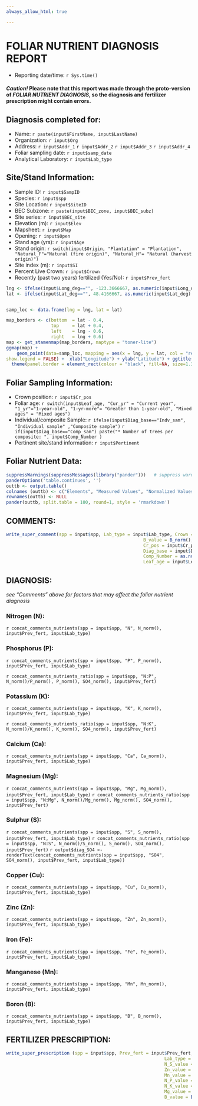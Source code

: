 ---
always_allow_html: true

---


# FOLIAR NUTRIENT DIAGNOSIS REPORT

* Reporting date/time: `r Sys.time()`

#### *Caution!* Please note that this report was made through the proto-version of *FOLIAR NUTRIENT DIAGNOSIS*, so the diagnosis and fertilizer prescription might contain errors.

## Diagnosis completed for:

* Name: `r paste(input$FirstName, input$LastName)`
* Organization: `r input$Org`
* Address: `r input$Addr_1` `r input$Addr_2` `r input$Addr_3` `r input$Addr_4`
* Foliar sampling date: `r input$samp_date`
* Analytical Laboratory: `r input$Lab_type`


## Site/Stand Information:

* Sample ID: `r input$SampID`
* Species: `r input$spp`
* Site Location: `r input$SiteID`
* BEC Subzone: `r paste(input$BEC_zone, input$BEC_subz)`
* Site series: `r input$BEC_site`
* Elevation (m): `r input$Elev`
* Mapsheet: `r input$Map`
* Opening: `r input$Open`
* Stand age (yrs): `r input$Age`
* Stand origin: `r switch(input$Origin, "Plantation" = "Plantation", "Natural_F"="Natural (fire origin)", "Natural_H"= "Natural (harvest origin)")`
* Site index (m): `r input$SI`
* Percent Live Crown: `r input$Crown`
* Recently (past two years) fertilized (Yes/No): `r input$Prev_fert`

```{r out.width='100%', echo=FALSE, warning=FALSE, message=FALSE}

lng <- ifelse(input$Long_deg=="", -123.3666667, as.numeric(input$Long_deg) + as.numeric(input$Long_min)/60)
lat <- ifelse(input$Lat_deg=="", 48.4166667, as.numeric(input$Lat_deg) + as.numeric(input$Lat_min)/60)


samp_loc <- data.frame(lng = lng, lat = lat)

map_borders <- c(bottom  = lat - 0.4, 
                 top     = lat + 0.4,
                 left    = lng - 0.6,
                 right   = lng + 0.6)
map <- get_stamenmap(map_borders, maptype = "toner-lite")
ggmap(map) +
    geom_point(data=samp_loc, mapping = aes(x = lng, y = lat, col = "red", size = 200, alpha = 1),
show.legend = FALSE) +  xlab("Longitude") + ylab("Latitude") + ggtitle('Sample Location') +
  theme(panel.border = element_rect(colour = "black", fill=NA, size=1.3))


```


## Foliar Sampling Information:

* Crown position: `r input$Cr_pos`
* Foliar age: `r switch(input$Leaf_age, "Cur_yr" = "Current year", "1_yr"="1-year-old", "1-yr-more"= "Greater than 1-year-old", "Mixed ages" = "Mixed ages")`
* Individual/composite Sample: `r ifelse(input$Diag_base=="Indv_sam", "Individual sample" ,"Composite sample")`
`r if(input$Diag_base=="Comp_sam") paste("* Number of trees per composite: ", input$Comp_Number )`
* Pertinent site/stand information: `r input$Pertinent`



## Foliar Nutrient Data:

```{r, echo=FALSE,warning=FALSE}
suppressWarnings(suppressMessages(library("pander")))   # suppress warnings
panderOptions('table.continues', '')
outtb <- output.table()
colnames (outtb) <- c("Elements", "Measured Values", "Normalized Values", "Deviation from Adequate Level", "Interpretation")
rownames(outtb) <- NULL
pander(outtb, split.table = 100, round=1, style = 'rmarkdown')
```



## COMMENTS:

```{r, echo=FALSE,warning=FALSE}
write_super_comment(spp = input$spp, Lab_type = input$Lab_type, Crown = input$Crown,
                                                    B_value = B_norm(), N_K_value = N_norm()/K_norm(),
                                                    Cr_pos = input$Cr_pos, samp_date = input$samp_date, 
                                                    Diag_base = input$Diag_base, 
                                                    Comp_Number = as.numeric(input$Comp_Number),
                                                    Leaf_age = input$Leaf_age, Pertinent = input$Pertinent)
```


## DIAGNOSIS:

*see "Comments" above for factors that may affect the foliar nutrient diagnosis*

### Nitrogen (N):
`r concat_comments_nutrients(spp = input$spp, "N", N_norm(), input$Prev_fert, input$Lab_type)`


### Phosphorus (P):
`r concat_comments_nutrients(spp = input$spp, "P", P_norm(), input$Prev_fert, input$Lab_type)`

`r concat_comments_nutrients_ratio(spp = input$spp, "N:P", N_norm()/P_norm(), P_norm(), SO4_norm(), input$Prev_fert)`

### Potassium (K):
`r concat_comments_nutrients(spp = input$spp, "K", K_norm(), input$Prev_fert, input$Lab_type)`

`r concat_comments_nutrients_ratio(spp = input$spp, "N:K", N_norm()/K_norm(), K_norm(), SO4_norm(), input$Prev_fert)`

### Calcium (Ca):
`r concat_comments_nutrients(spp = input$spp, "Ca", Ca_norm(), input$Prev_fert, input$Lab_type)`


### Magnesium (Mg):
`r concat_comments_nutrients(spp = input$spp, "Mg", Mg_norm(), input$Prev_fert, input$Lab_type)`
`r concat_comments_nutrients_ratio(spp = input$spp, "N:Mg", N_norm()/Mg_norm(), Mg_norm(), SO4_norm(), input$Prev_fert)`

### Sulphur (S):
`r concat_comments_nutrients(spp = input$spp, "S", S_norm(), input$Prev_fert, input$Lab_type)`
`r concat_comments_nutrients_ratio(spp = input$spp, "N:S", N_norm()/S_norm(), S_norm(), SO4_norm(), input$Prev_fert)`
`r output$diag_SO4 <- renderText(concat_comments_nutrients(spp = input$spp, "SO4", SO4_norm(), input$Prev_fert, input$Lab_type))`

### Copper (Cu):
`r concat_comments_nutrients(spp = input$spp, "Cu", Cu_norm(), input$Prev_fert, input$Lab_type)`


### Zinc (Zn):
`r concat_comments_nutrients(spp = input$spp, "Zn", Zn_norm(), input$Prev_fert, input$Lab_type)`

### Iron (Fe):
`r concat_comments_nutrients(spp = input$spp, "Fe", Fe_norm(), input$Prev_fert, input$Lab_type)`

### Manganese (Mn):
`r concat_comments_nutrients(spp = input$spp, "Mn", Mn_norm(), input$Prev_fert, input$Lab_type)`

### Boron (B):
`r concat_comments_nutrients(spp = input$spp, "B", B_norm(), input$Prev_fert, input$Lab_type)`



##  FERTILIZER PRESCRIPTION:

```{r, echo=FALSE,warning=FALSE}
write_super_prescription (spp = input$spp, Prev_fert = input$Prev_fert, N_value = N_norm(), 
                                                            Lab_type = input$Lab_type, SO4_value = SO4_norm(),
                                                            N_S_value = N_norm()/S_norm(), Cu_value = Cu_norm(),
                                                            Zn_value = Zn_norm(), Fe_value = Fe_norm(), 
                                                            Mn_value = Mn_norm(), P_value = P_norm(), 
                                                            N_P_value = N_norm()/P_norm(), K_value = K_norm(),
                                                            N_K_value = N_norm()/K_norm(), Ca_value = Ca_norm(), 
                                                            Mg_value = Mg_norm(), N_Mg_value = N_norm()/Mg_norm(),
                                                            B_value = B_norm())

```



